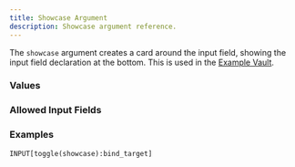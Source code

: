 ---
title: Showcase Argument
description: Showcase argument reference.
---


<InputFieldArgumentInfo type={InputFieldArgumentType.SHOWCASE}></InputFieldArgumentInfo>

The `showcase` argument creates a card around the input field, showing the input field declaration at the bottom. This is used in the [Example Vault](https://github.com/mProjectsCode/obsidian-meta-bind-plugin/tree/master/exampleVault).

### Values

<InputFieldArgumentValuesInfo type={InputFieldArgumentType.SHOWCASE}></InputFieldArgumentValuesInfo>

### Allowed Input Fields

<InputFieldArgumentAllowedInputFields type={InputFieldArgumentType.SHOWCASE}></InputFieldArgumentAllowedInputFields>

### Examples

```
INPUT[toggle(showcase):bind_target]
```

